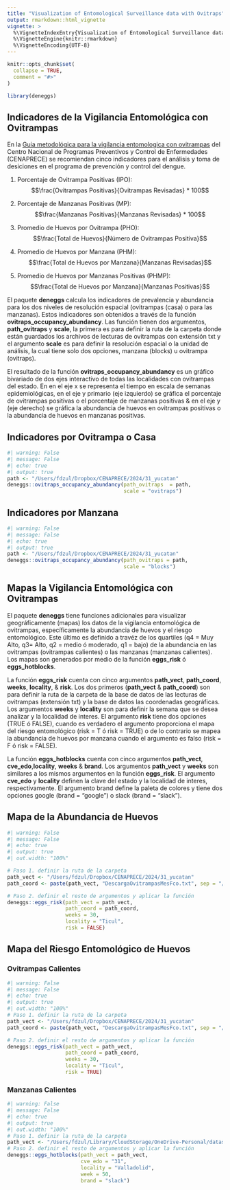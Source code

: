 ```yaml
---
title: "Visualization of Entomological Surveillance data with Ovitraps"
output: rmarkdown::html_vignette
vignette: >
  %\VignetteIndexEntry{Visualization of Entomological Surveillance data with Ovitraps}
  %\VignetteEngine{knitr::rmarkdown}
  %\VignetteEncoding{UTF-8}
---
```


```r
knitr::opts_chunk$set(
  collapse = TRUE,
  comment = "#>"
)
```

```r
library(deneggs)
```


## Indicadores de la Vigilancia Entomológica con Ovitrampas

En la [Guia metodológica para la vigilancia entomologica con ovitrampas](https://www.gob.mx/cms/uploads/attachment/file/598092/Guia_Metodologica_para_Vigilancia_Entomologica_con_Ovitrampas_compressed.pdf) del Centro Nacional de Programas Preventivos y Control de Enfermedades (CENAPRECE) se recomiendan cinco indicadores para el análisis y toma de desiciones en el programa de prevención y control del dengue. 

  1) Porcentaje de Ovitrampa Positivas (IPO): $$\frac{Ovitrampas Positivas}{Ovitrampas Revisadas} * 100$$

  2) Porcentaje de Manzanas Positivas (MP): $$\frac{Manzanas Positivas}{Manzanas Revisadas} * 100$$
  
  3) Promedio de Huevos por Ovitrampa (PHO): $$\frac{Total de Huevos}{Número de Ovitrampas Positiva}$$

  4) Promedio de Huevos por Manzana (PHM): $$\frac{Total de Huevos por Manzana}{Manzanas Revisadas}$$

  5) Promedio de Huevos por Manzanas Positivas (PHMP): $$\frac{Total de Huevos por Manzana}{Manzanas Positivas}$$


El paquete **deneggs** calcula los indicadores de prevalencia y abundancia para los dos niveles de resolución espacial (ovitrampas (casa) o para las manzanas). Estos indicadores son obtenidos a través de la función **ovitraps_occupancy_abundancy**. Las función tienen dos argumentos, **path_ovitraps** y **scale**, la primera es para definir la ruta de la carpeta donde están guardados los archivos de lecturas de ovitrampas con extensión txt y el argumento **scale** es para definir la resolución espacial o la unidad de análisis, la cual tiene solo dos opciones, manzana (blocks) u ovitrampa (ovitraps).

El resultado de la función **ovitraps_occupancy_abundancy** es un gráfico bivariado de dos ejes interactivo de todas las localidades con ovitrampas del estado. En en el eje x se representa el tiempo en escala de semanas epidemiológicas, en el eje y primario (eje izquierdo) se gráfica el porcentaje de ovitrampas positivas o el porcentaje de manzanas positivas & en el eje y (eje derecho) se gráfica la abundancia de huevos en ovitrampas positivas o la abundancia de huevos en manzanas positivas.



## Indicadores por Ovitrampa o Casa
```r
#| warning: False
#| message: False
#| echo: true
#| output: true
path <- "/Users/fdzul/Dropbox/CENAPRECE/2024/31_yucatan"
deneggs::ovitraps_occupancy_abundancy(path_ovitraps  = path,
                                      scale = "ovitraps")
```


## Indicadores por Manzana

```r
#| warning: False
#| message: False
#| echo: true
#| output: true
path <- "/Users/fdzul/Dropbox/CENAPRECE/2024/31_yucatan"
deneggs::ovitraps_occupancy_abundancy(path_ovitraps = path,
                                      scale = "blocks")
```


## Mapas la Vigilancia Entomológica con Ovitrampas

El paquete **deneggs** tiene funciones adicionales para visualizar geográficamente (mapas) los datos de la vigilancia entomológica de ovitrampas, específicamente la abundancia de huevos y el riesgo entomológico. Este último es definido a travéz de los quartiles (q4 = Muy Alto, q3= Alto, q2 = medio ó moderado, q1 = bajo) de la abundancia en las ovitrampas (ovitrampas calientes) o las manzanas (manzanas calientes). Los mapas son generados por medio de la función **eggs_risk** ó **eggs_hotblocks**. 

La función **eggs_risk** cuenta con cinco argumentos **path_vect**, **path_coord**, **weeks**, **locality**, & **risk**. Los dos primeros (**path_vect** &  **path_coord**) son para definir la ruta de la carpeta de la base de datos de las lecturas de ovitrampas (extensión txt) y la base de datos las coordenadas geográficas. Los argumentos **weeks** y **locality** son para definir la semana que se desea analizar y la localidad de interes. El argumento **risk** tiene dos opciones (TRUE ó FALSE), cuando es verdadero el argumento proporciona el mapa del riesgo entomológico (risk = T ó risk = TRUE) o de lo contrario se mapea la abundancia de huevos por manzana cuando el argumento es falso (risk = F ó risk = FALSE).

La función **eggs_hotblocks** cuenta con cinco argumentos **path_vect**, **cve_edo**,**locality**, **weeks**  & **brand**. Los argumentos **path_vect** y  **weeks** son similares a los mismos argumentos en la función **eggs_risk**. El argumento **cve_edo** y **locality** definen la clave del estado y la localidad de interes, respectivamente. El argumento brand define la paleta de colores y tiene dos opciones google (brand = "google") o slack (brand = "slack"). 



## Mapa de la Abundancia de Huevos
```r
#| warning: False
#| message: False
#| echo: true
#| output: true
#| out.width: "100%"

# Paso 1. definir la ruta de la carpeta
path_vect <- "/Users/fdzul/Dropbox/CENAPRECE/2024/31_yucatan"
path_coord <- paste(path_vect, "DescargaOvitrampasMesFco.txt", sep = "/")

# Paso 2. definir el resto de argumentos y aplicar la función
deneggs::eggs_risk(path_vect = path_vect,
                   path_coord = path_coord,
                   weeks = 30,
                   locality = "Ticul",
                   risk = FALSE)
```


## Mapa del Riesgo Entomológico de Huevos

### Ovitrampas Calientes
```r
#| warning: False
#| message: False
#| echo: true
#| output: true
#| out.width: "100%"
# Paso 1. definir la ruta de la carpeta
path_vect <- "/Users/fdzul/Dropbox/CENAPRECE/2024/31_yucatan"
path_coord <- paste(path_vect, "DescargaOvitrampasMesFco.txt", sep = "/")

# Paso 2. definir el resto de argumentos y aplicar la función
deneggs::eggs_risk(path_vect = path_vect,
                   path_coord = path_coord,
                   weeks = 30,
                   locality = "Ticul",
                   risk = TRUE)
```

### Manzanas Calientes

```r
#| warning: False
#| message: False
#| echo: true
#| output: true
#| out.width: "100%"
# Paso 1. definir la ruta de la carpeta
path_vect <- "/Users/fdzul/Library/CloudStorage/OneDrive-Personal/datasets/CENAPRECE/2023/31_yucatan"
# Paso 2. definir el resto de argumentos y aplicar la función
deneggs::eggs_hotblocks(path_vect = path_vect,
                        cve_edo = "31",
                        locality = "Valladolid",
                        week = 50,
                        brand = "slack")
```

